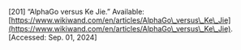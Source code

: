\[201\]	“AlphaGo versus Ke Jie.” Available: [https://www.wikiwand.com/en/articles/AlphaGo\_versus\_Ke\_Jie](https://www.wikiwand.com/en/articles/AlphaGo\_versus\_Ke\_Jie). \[Accessed: Sep. 01, 2024\]